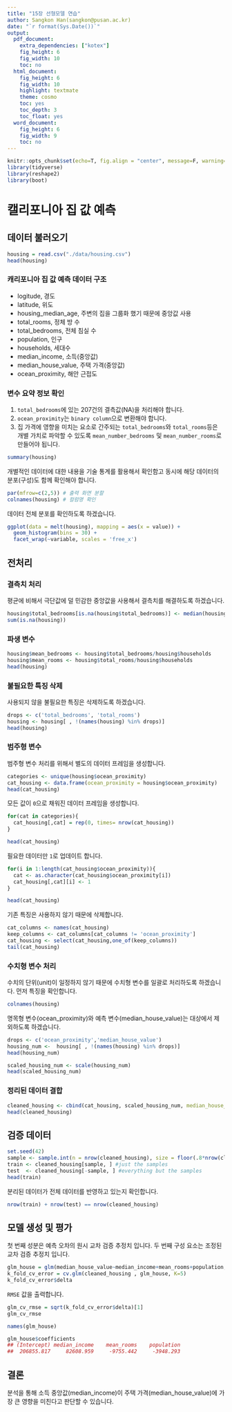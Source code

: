 ---
title: "15장 선형모델 연습"
author: Sangkon Han(sangkon@pusan.ac.kr)
date: "`r format(Sys.Date())`" 
output:
  pdf_document:
    extra_dependencies: ["kotex"]
    fig_height: 6
    fig_width: 10
    toc: no    
  html_document:
    fig_height: 6
    fig_width: 10
    highlight: textmate
    theme: cosmo
    toc: yes
    toc_depth: 3
    toc_float: yes    
  word_document:
    fig_height: 6
    fig_width: 9
    toc: no  
---


```{r setup, include=FALSE}
knitr::opts_chunk$set(echo=T, fig.align = "center", message=F, warning=F, fig.height = 8, cache=T, dpi = 300, dev = "png")
library(tidyverse)
library(reshape2)
library(boot)
```

# 캘리포니아 집 값 예측

## 데이터 불러오기

```{r}
housing = read.csv("./data/housing.csv")
head(housing)
```

### 캐리포니아 집 값 예측 데이터 구조
- logitude, 경도
- latitude, 위도
- housing_median_age, 주변의 집을 그룹화 했기 때문에 중앙값 사용
- total_rooms, 정체 방 수
- total_bedrooms, 전체 침실 수
- population, 인구
- households, 세대수
- median_income, 소득(중앙값)
- median_house_value, 주택 가격(중앙값)
- ocean_proximity, 해안 근접도

### 변수 요약 정보 확인
1. `total_bedrooms`에 있는 207건의 결측값(NA)을 처리해야 합니다.
2. `ocean_proximity`는 `binary column`으로 변환해야 합니다.
3. 집 가격에 영향을 미치는 요소로 간주되는 `total_bedrooms`와 `total_rooms`등은 개별 가치로 파악할 수 있도록  `mean_number_bedrooms` 및 `mean_number_rooms`로 만들어야 됩니다.

```{r}
summary(housing)
```

개별적인 데이터에 대한 내용을 기술 통계를 활용해서 확인함고 동시에 해당 데이터의 분포(구성)도 함께 확인해야 합니다.

```{r}
par(mfrow=c(2,5)) # 출력 화면 분할
colnames(housing) # 컬럼명 확인
```

데이터 전체 분포를 확인하도록 하겠습니다.
```{r}
ggplot(data = melt(housing), mapping = aes(x = value)) + 
  geom_histogram(bins = 30) + 
  facet_wrap(~variable, scales = 'free_x')
```

## 전처리

### 결측치 처리

평균에 비해서 극단값에 덜 민감한 중앙값을 사용해서 결측치를 해결하도록 하겠습니다.

```{r}
housing$total_bedrooms[is.na(housing$total_bedrooms)] <- median(housing$total_bedrooms, na.rm=TRUE)
sum(is.na(housing))
```

### 파생 변수

```{r}
housing$mean_bedrooms <- housing$total_bedrooms/housing$households
housing$mean_rooms <- housing$total_rooms/housing$households
head(housing)
```

### 불필요한 특징 삭제

사용되지 않을 불필요한 특징은 삭제하도록 하겠습니다.

```{r}
drops <- c('total_bedrooms', 'total_rooms')
housing <- housing[ , !(names(housing) %in% drops)]
head(housing)
```

### 범주형 변수

범주형 변수 처리를 위해서 별도의 데이터 프레임을 생성합니다.

```{r}
categories <- unique(housing$ocean_proximity)
cat_housing <- data.frame(ocean_proximity = housing$ocean_proximity)
head(cat_housing)
```

모든 값이 `0`으로 채워진 데이터 프레임을 생성합니다.

```{r}
for(cat in categories){
  cat_housing[,cat] = rep(0, times= nrow(cat_housing))
}

head(cat_housing)
```

필요한 데이터만 `1`로 업데이트 합니다.

```{r}
for(i in 1:length(cat_housing$ocean_proximity)){
  cat <- as.character(cat_housing$ocean_proximity[i])
  cat_housing[,cat][i] <- 1
}

head(cat_housing)
```

기존 특징은 사용하지 않기 때문에 삭제합니다.

```{r}
cat_columns <- names(cat_housing)
keep_columns <- cat_columns[cat_columns != 'ocean_proximity']
cat_housing <- select(cat_housing,one_of(keep_columns))
tail(cat_housing)
```

### 수치형 변수 처리

수치의 단위(unit)이 일정하지 않기 때문에 수치형 변수를 일괄로 처리하도록 하겠습니다. 먼저 특징을 확인합니다.

```{r}
colnames(housing)
```

명목형 변수(ocean_proximity)와 예측 변수(median_house_value)는 대상에서 제외하도록 하겠습니다.

```{r}
drops <- c('ocean_proximity','median_house_value')
housing_num <-  housing[ , !(names(housing) %in% drops)]
head(housing_num)
```

```{r}
scaled_housing_num <- scale(housing_num)
head(scaled_housing_num)
```

### 정리된 데이터 결합
```{r}
cleaned_housing <- cbind(cat_housing, scaled_housing_num, median_house_value=housing$median_house_value)
head(cleaned_housing)
```


## 검증 데이터

```{r}
set.seed(42)
sample <- sample.int(n = nrow(cleaned_housing), size = floor(.8*nrow(cleaned_housing)), replace = F)
train <- cleaned_housing[sample, ] #just the samples
test  <- cleaned_housing[-sample, ] #everything but the samples
head(train)
```

분리된 데이터가 전체 데이터를 반영하고 있는지 확인합니다.

```{r}
nrow(train) + nrow(test) == nrow(cleaned_housing)
```

## 모델 생성 및 평가

첫 번째 성분은 예측 오차의 원시 교차 검증 추정치 입니다. 두 번째 구성 요소는 조정된 교차 검증 추정치 입니다.
```{r}
glm_house = glm(median_house_value~median_income+mean_rooms+population, data=cleaned_housing)
k_fold_cv_error = cv.glm(cleaned_housing , glm_house, K=5)
k_fold_cv_error$delta
```

`RMSE` 값을 출력합니다.

```{r}
glm_cv_rmse = sqrt(k_fold_cv_error$delta)[1]
glm_cv_rmse
```

```{r}
names(glm_house)
```

```{r}
glm_house$coefficients
## (Intercept) median_income    mean_rooms    population
##  206855.817     82608.959     -9755.442     -3948.293
```


## 결론
분석을 통해 소득 중앙값(median_income)이 주택 가격(median_house_value)에 가장 큰 영향을 미친다고 판단할 수 있습니다.
